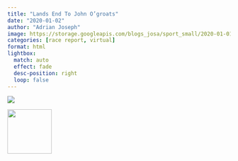 ```yaml
---
title: "Lands End To John O’groats"
date: "2020-01-02"
author: "Adrian Joseph"
image: https://storage.googleapis.com/blogs_josa/sport_small/2020-01-01_LANDS_END_TO_JOHN_O%E2%80%99GROATS/img/01.png
categories: [race report, virtual]
format: html
lightbox:
  match: auto
  effect: fade
  desc-position: right
  loop: false
---
```

![](https://storage.googleapis.com/blogs_josa/sport_small/2020-01-01_LANDS_END_TO_JOHN_O%E2%80%99GROATS/img/01.png)




::: {layout-ncol=4}
![](https://storage.googleapis.com/blogs_josa/sport_small/2020-01-01_LANDS_END_TO_JOHN_O%E2%80%99GROATS/img/01.png){ width="100" group="hi" }


:::
